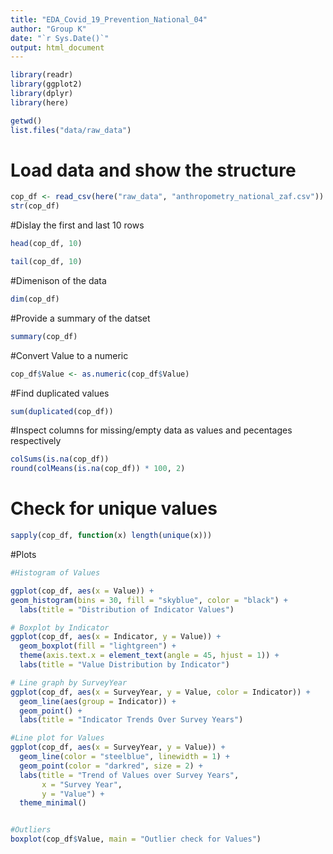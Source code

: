 ```yaml
---
title: "EDA_Covid_19_Prevention_National_04"
author: "Group K"
date: "`r Sys.Date()`"
output: html_document
---
```

```r
library(readr)
library(ggplot2)
library(dplyr)
library(here)

getwd()
list.files("data/raw_data")
```

# Load data and show the structure 
```r
cop_df <- read_csv(here("raw_data", "anthropometry_national_zaf.csv"))
str(cop_df)
```
#Dislay the first and last 10 rows
```r
head(cop_df, 10)

tail(cop_df, 10)
```

#Dimenison of the data
```r
dim(cop_df)
```
#Provide a summary of the datset
```r
summary(cop_df)
```
#Convert Value to a numeric
```r
cop_df$Value <- as.numeric(cop_df$Value)
```
#Find duplicated values 
```r
sum(duplicated(cop_df))
```
#Inspect columns for missing/empty data as values and pecentages respectively
```r
colSums(is.na(cop_df))
round(colMeans(is.na(cop_df)) * 100, 2)
```

# Check for unique values
```r
sapply(cop_df, function(x) length(unique(x)))

```
#Plots
```r
#Histogram of Values

ggplot(cop_df, aes(x = Value)) +
geom_histogram(bins = 30, fill = "skyblue", color = "black") +
  labs(title = "Distribution of Indicator Values")

# Boxplot by Indicator
ggplot(cop_df, aes(x = Indicator, y = Value)) +
  geom_boxplot(fill = "lightgreen") +
  theme(axis.text.x = element_text(angle = 45, hjust = 1)) +
  labs(title = "Value Distribution by Indicator")

# Line graph by SurveyYear
ggplot(cop_df, aes(x = SurveyYear, y = Value, color = Indicator)) +
  geom_line(aes(group = Indicator)) +
  geom_point() +
  labs(title = "Indicator Trends Over Survey Years")

#Line plot for Values
ggplot(cop_df, aes(x = SurveyYear, y = Value)) +
  geom_line(color = "steelblue", linewidth = 1) +
  geom_point(color = "darkred", size = 2) +
  labs(title = "Trend of Values over Survey Years",
       x = "Survey Year",
       y = "Value") +
  theme_minimal()


#Outliers
boxplot(cop_df$Value, main = "Outlier check for Values")
```